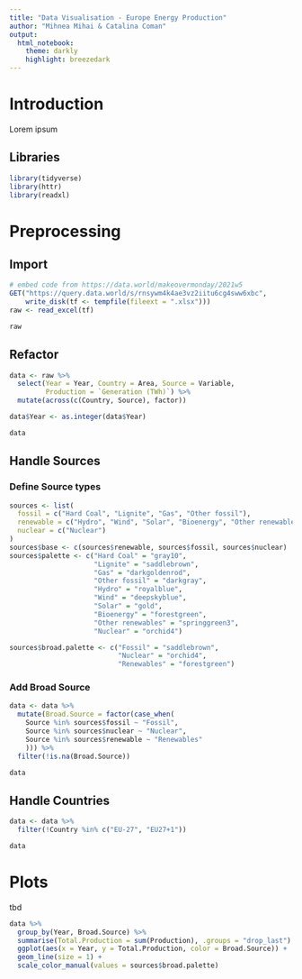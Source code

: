 ```yaml
---
title: "Data Visualisation - Europe Energy Production"
author: "Mihnea Mihai & Catalina Coman"
output: 
  html_notebook: 
    theme: darkly 
    highlight: breezedark
---
```


# Introduction

Lorem ipsum

## Libraries

```r
library(tidyverse)
library(httr)
library(readxl)
```

# Preprocessing {.tabset}

## Import

```r
# embed code from https://data.world/makeovermonday/2021w5
GET("https://query.data.world/s/rnsywm4k4ae3vz2iitu6cg4sww6xbc", 
    write_disk(tf <- tempfile(fileext = ".xlsx")))
raw <- read_excel(tf)
```


```r
raw
```

## Refactor

```r
data <- raw %>%
  select(Year = Year, Country = Area, Source = Variable, 
         Production = `Generation (TWh)`) %>%
  mutate(across(c(Country, Source), factor))

data$Year <- as.integer(data$Year)
```


```r
data
```


## Handle Sources

### Define Source types

```r
sources <- list(
  fossil = c("Hard Coal", "Lignite", "Gas", "Other fossil"),
  renewable = c("Hydro", "Wind", "Solar", "Bioenergy", "Other renewables"),
  nuclear = c("Nuclear")
)
sources$base <- c(sources$renewable, sources$fossil, sources$nuclear)
sources$palette <- c("Hard Coal" = "gray10",
                     "Lignite" = "saddlebrown",
                     "Gas" = "darkgoldenrod",
                     "Other fossil" = "darkgray",
                     "Hydro" = "royalblue",
                     "Wind" = "deepskyblue",
                     "Solar" = "gold",
                     "Bioenergy" = "forestgreen",
                     "Other renewables" = "springgreen3",
                     "Nuclear" = "orchid4")

sources$broad.palette <- c("Fossil" = "saddlebrown",
                           "Nuclear" = "orchid4",
                           "Renewables" = "forestgreen")
```

### Add Broad Source

```r
data <- data %>%
  mutate(Broad.Source = factor(case_when(
    Source %in% sources$fossil ~ "Fossil",
    Source %in% sources$nuclear ~ "Nuclear",
    Source %in% sources$renewable ~ "Renewables"
    ))) %>%
  filter(!is.na(Broad.Source))

data
```

## Handle Countries

```r

data <- data %>%
  filter(!Country %in% c("EU-27", "EU27+1"))

```

```r
data
```


# Plots

tbd

```r
data %>%
  group_by(Year, Broad.Source) %>%
  summarise(Total.Production = sum(Production), .groups = "drop_last") %>%
  ggplot(aes(x = Year, y = Total.Production, color = Broad.Source)) +
  geom_line(size = 1) +
  scale_color_manual(values = sources$broad.palette)
```

























